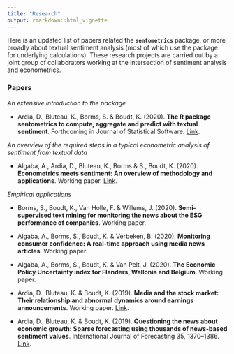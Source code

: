 ```yaml
---
title: "Research"
output: rmarkdown::html_vignette
---
```


Here is an updated list of papers related the **`sentometrics`** package, or more broadly about textual sentiment analysis (most of which use the package for underlying calculations). These research projects are carried out by a joint group of collaborators working at the intersection of sentiment analysis and econometrics. 

### Papers

_An extensive introduction to the package_

- Ardia, D., Bluteau, K., Borms, S. & Boudt, K. (2020). **The R package sentometrics to compute, aggregate and predict with textual sentiment**. Forthcoming in Journal of Statistical Software. [Link](https://doi.org/10.2139/ssrn.3067734).

_An overview of the required steps in a typical econometric analysis of sentiment from textual data_

- Algaba, A., Ardia, D., Bluteau, K., Borms & S., Boudt, K. (2020). **Econometrics meets sentiment: An overview of methodology and applications**. Working paper. [Link](https://doi.org/10.2139/ssrn.2652876).

_Empirical applications_

- Borms, S., Boudt, K., Van Holle, F. & Willems, J. (2020). **Semi-supervised text mining for monitoring the news about the ESG performance of companies**. Working paper.

- Algaba, A., Borms, S., Boudt, K. & Verbeken, B. (2020). **Monitoring consumer confidence: A real-time approach using media news articles**. Working paper.

- Algaba, A., Borms, S., Boudt, K. & Van Pelt, J. (2020). **The Economic Policy Uncertainty index for Flanders, Wallonia and Belgium**. Working paper.

- Ardia, D., Bluteau, K. & Boudt, K. (2019). **Media and the stock market: Their relationship and abnormal dynamics around earnings announcements**. Working paper. [Link](http://dx.doi.org/10.2139/ssrn.3192064 ).

- Ardia, D., Bluteau, K. & Boudt, K. (2019). **Questioning the news about economic growth: Sparse forecasting using thousands of news-based sentiment values**. International Journal of Forecasting 35, 1370–1386. [Link](https://doi.org/10.1016/j.ijforecast.2018.10.010).


